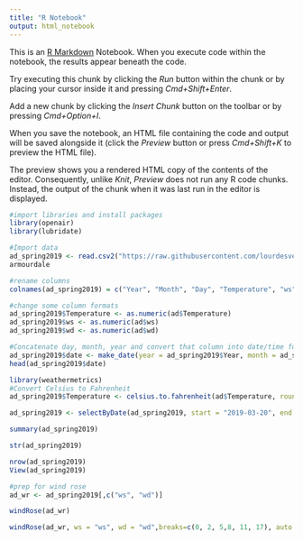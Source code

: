 ```yaml
---
title: "R Notebook"
output: html_notebook
---
```


This is an [R Markdown](http://rmarkdown.rstudio.com) Notebook. When you execute code within the notebook, the results appear beneath the code. 

Try executing this chunk by clicking the *Run* button within the chunk or by placing your cursor inside it and pressing *Cmd+Shift+Enter*. 

Add a new chunk by clicking the *Insert Chunk* button on the toolbar or by pressing *Cmd+Option+I*.

When you save the notebook, an HTML file containing the code and output will be saved alongside it (click the *Preview* button or press *Cmd+Shift+K* to preview the HTML file). 

The preview shows you a rendered HTML copy of the contents of the editor. Consequently, unlike *Knit*, *Preview* does not run any R code chunks. Instead, the output of the chunk when it was last run in the editor is displayed.
```r
#import libraries and install packages
library(openair)
library(lubridate)
```

```r
#Import data
ad_spring2019 <- read.csv2("https://raw.githubusercontent.com/lourdesvera/Community_Air_Montoring/master/Wind_Analyses/Armourdale_10yrs.csv", header = TRUE, sep = ",", stringsAsFactors = FALSE )
armourdale
```

```r
#rename columns
colnames(ad_spring2019) = c("Year", "Month", "Day", "Temperature", "ws", "wd")
```

```r
#change some column formats
ad_spring2019$Temperature <- as.numeric(ad$Temperature)
ad_spring2019$ws <- as.numeric(ad$ws)
ad_spring2019$wd <- as.numeric(ad$wd)
```

```r
#Concatenate day, month, year and convert that column into date/time format
ad_spring2019$date <- make_date(year = ad_spring2019$Year, month = ad_spring2019$Month , day = ad_spring2019$Day)
head(ad_spring2019$date)
```

```r
library(weathermetrics)
#Convert Celsius to Fahrenheit
ad_spring2019$Temperature <- celsius.to.fahrenheit(ad$Temperature, round = 2)
```

```r
ad_spring2019 <- selectByDate(ad_spring2019, start = "2019-03-20", end = "2019-06-20")
```


```r
summary(ad_spring2019)
```

```r
str(ad_spring2019)
```

```r
nrow(ad_spring2019)
View(ad_spring2019)
```

```r
#prep for wind rose
ad_wr <- ad_spring2019[,c("ws", "wd")]
```

```r
windRose(ad_wr)
```

```r
windRose(ad_wr, ws = "ws", wd = "wd",breaks=c(0, 2, 5,8, 11, 17), auto.text=FALSE, paddle=FALSE, annotate=FALSE, grid.line=5, key = list(labels = c(">0-2", ">2-5", ">5-8", ">8-11", ">11-17")), key.footer = "Spring 2019 Wind Speed Plot in Armourdale, KS (m/s)", key.position = "bottom",par.settings=list(axis.line=list(col="lightgray")), col = c("#4f4f4f", "#0a7cb9", "#f9be00", "#ff7f2f", "#d7153a"))
```
